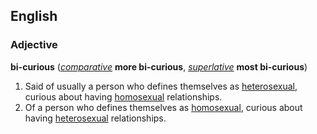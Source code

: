 ==English==
===Adjective===
'''bi-curious''' (''[[comparative]]'' '''more bi-curious''', ''[[superlative]]'' '''most bi-curious''')

# Said of usually a person who defines themselves as [[heterosexual]], curious about having [[homosexual]] relationships.
#Of a person who defines themselves as [[homosexual]], curious about having [[heterosexual]] relationships.